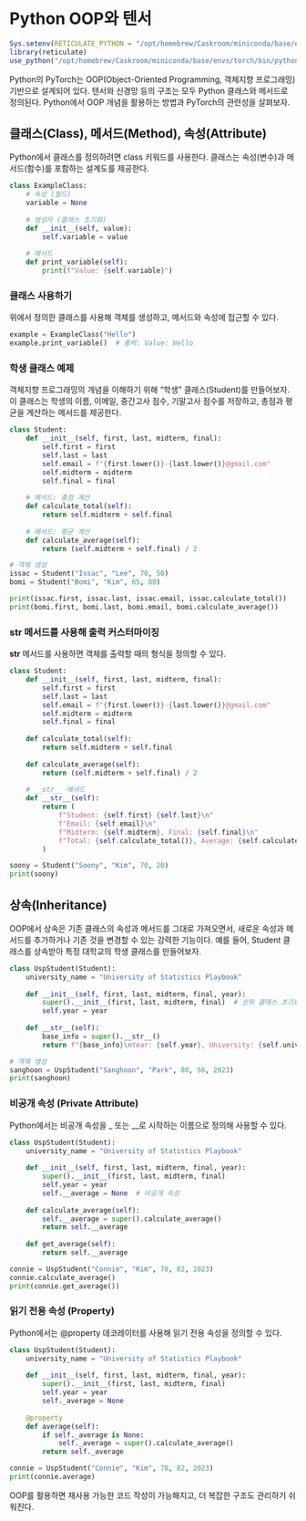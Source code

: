 # Python OOP와 텐서 {#class}

```r
Sys.setenv(RETICULATE_PYTHON = "/opt/homebrew/Caskroom/miniconda/base/envs/torch/bin/python")
library(reticulate)
use_python("/opt/homebrew/Caskroom/miniconda/base/envs/torch/bin/python", required = T)
```

Python의 PyTorch는 OOP(Object-Oriented Programming, 객체지향 프로그래밍) 기반으로 설계되어 있다. 텐서와 신경망 등의 구조는 모두 Python 클래스와 메서드로 정의된다. Python에서 OOP 개념을 활용하는 방법과 PyTorch의 관련성을 살펴보자.

## 클래스(Class), 메서드(Method), 속성(Attribute)

Python에서 클래스를 정의하려면 class 키워드를 사용한다. 클래스는 속성(변수)과 메서드(함수)를 포함하는 설계도를 제공한다.

```python
class ExampleClass:
    # 속성 (필드)
    variable = None
    
    # 생성자 (클래스 초기화)
    def __init__(self, value):
        self.variable = value
    
    # 메서드
    def print_variable(self):
        print(f"Value: {self.variable}")
```

### 클래스 사용하기

위에서 정의한 클래스를 사용해 객체를 생성하고, 메서드와 속성에 접근할 수 있다.

```python
example = ExampleClass("Hello")
example.print_variable()  # 출력: Value: Hello
```

### 학생 클래스 예제

객체지향 프로그래밍의 개념을 이해하기 위해 “학생” 클래스(Student)를 만들어보자. 이 클래스는 학생의 이름, 이메일, 중간고사 점수, 기말고사 점수를 저장하고, 총점과 평균을 계산하는 메서드를 제공한다.

```python
class Student:
    def __init__(self, first, last, midterm, final):
        self.first = first
        self.last = last
        self.email = f"{first.lower()}-{last.lower()}@gmail.com"
        self.midterm = midterm
        self.final = final
    
    # 메서드: 총점 계산
    def calculate_total(self):
        return self.midterm + self.final
    
    # 메서드: 평균 계산
    def calculate_average(self):
        return (self.midterm + self.final) / 2
```

```python
# 객체 생성
issac = Student("Issac", "Lee", 70, 50)
bomi = Student("Bomi", "Kim", 65, 80)

print(issac.first, issac.last, issac.email, issac.calculate_total())
print(bomi.first, bomi.last, bomi.email, bomi.calculate_average())
```


### __str__ 메서드를 사용해 출력 커스터마이징

__str__ 메서드를 사용하면 객체를 출력할 때의 형식을 정의할 수 있다.

```python
class Student:
    def __init__(self, first, last, midterm, final):
        self.first = first
        self.last = last
        self.email = f"{first.lower()}-{last.lower()}@gmail.com"
        self.midterm = midterm
        self.final = final
    
    def calculate_total(self):
        return self.midterm + self.final
    
    def calculate_average(self):
        return (self.midterm + self.final) / 2
    
    # __str__ 메서드
    def __str__(self):
        return (
            f"Student: {self.first} {self.last}\n"
            f"Email: {self.email}\n"
            f"Midterm: {self.midterm}, Final: {self.final}\n"
            f"Total: {self.calculate_total()}, Average: {self.calculate_average()}"
        )

soony = Student("Soony", "Kim", 70, 20)
print(soony)
```

## 상속(Inheritance)

OOP에서 상속은 기존 클래스의 속성과 메서드를 그대로 가져오면서, 새로운 속성과 메서드를 추가하거나 기존 것을 변경할 수 있는 강력한 기능이다. 예를 들어, Student 클래스를 상속받아 특정 대학교의 학생 클래스를 만들어보자.

```python
class UspStudent(Student):
    university_name = "University of Statistics Playbook"
    
    def __init__(self, first, last, midterm, final, year):
        super().__init__(first, last, midterm, final)  # 상위 클래스 초기화
        self.year = year
    
    def __str__(self):
        base_info = super().__str__()
        return f"{base_info}\nYear: {self.year}, University: {self.university_name}"

# 객체 생성
sanghoon = UspStudent("Sanghoon", "Park", 80, 56, 2023)
print(sanghoon)

```

### 비공개 속성 (Private Attribute)

Python에서는 비공개 속성을 _ 또는 __로 시작하는 이름으로 정의해 사용할 수 있다.

```python
class UspStudent(Student):
    university_name = "University of Statistics Playbook"
    
    def __init__(self, first, last, midterm, final, year):
        super().__init__(first, last, midterm, final)
        self.year = year
        self.__average = None  # 비공개 속성
    
    def calculate_average(self):
        self.__average = super().calculate_average()
        return self.__average
    
    def get_average(self):
        return self.__average

connie = UspStudent("Connie", "Kim", 78, 82, 2023)
connie.calculate_average()
print(connie.get_average())
```

### 읽기 전용 속성 (Property)

Python에서는 @property 데코레이터를 사용해 읽기 전용 속성을 정의할 수 있다.

```python
class UspStudent(Student):
    university_name = "University of Statistics Playbook"
    
    def __init__(self, first, last, midterm, final, year):
        super().__init__(first, last, midterm, final)
        self.year = year
        self._average = None
    
    @property
    def average(self):
        if self._average is None:
            self._average = super().calculate_average()
        return self._average

connie = UspStudent("Connie", "Kim", 78, 82, 2023)
print(connie.average)
```

OOP를 활용하면 재사용 가능한 코드 작성이 가능해지고, 더 복잡한 구조도 관리하기 쉬워진다.
